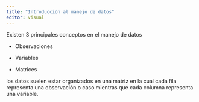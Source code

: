 ```yaml
---
title: "Introducción al manejo de datos"
editor: visual
---
```


Existen 3 principales conceptos en el manejo de datos

-   Observaciones

-   Variables

-   Matrices

los datos suelen estar organizados en una matriz en la cual cada fila representa una observación o caso mientras que cada columna representa una variable.
